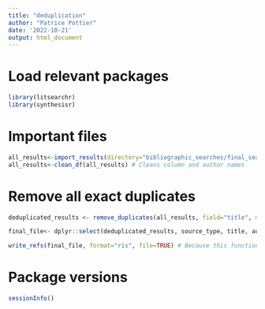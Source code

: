 ```yaml
---
title: "deduplication"
author: "Patrice Pottier"
date: '2022-10-21'
output: html_document
---
```


# Load relevant packages
```r
library(litsearchr)
library(synthesisr)
```

# Important files
```r
all_results<-import_results(directory="bibliographic_searches/final_searches/all_results_combined")
all_results<-clean_df(all_results) # Cleans column and author names
```

# Remove all exact duplicates
```r
deduplicated_results <- remove_duplicates(all_results, field="title", method="string_osa") # This method is quite conservative so it may miss some duplicates that can be removed in Rayyan later on.  

final_file<- dplyr::select(deduplicated_results, source_type, title, author, source, abstract, date_generated, year, doi, volume, issue, start_page, end_page, source_abbreviated, language, issn, url, database, keywords)

write_refs(final_file, format="ris", file=TRUE) # Because this function stores the file in the project directly, this file was moved to "/all_results_combined_deduplicated" and renamed as "all_records_deduplicated_evol_repro_temp.ris"
```

# Package versions
```r
sessionInfo()
```

